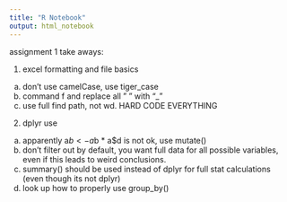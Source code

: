 ---
title: "R Notebook"
output: html_notebook
---
assignment 1 take aways:

1) excel formatting and file basics
  a) don't use camelCase, use tiger_case
  b) command f and replace all " " with "_"
  c) use full find path, not wd. HARD CODE EVERYTHING
  
2) dplyr use
  a) apparently a$b<- a$b * a$d is not ok, use mutate()
  b) don't filter out by default, you want full data for all possible variables, even if this leads to weird conclusions.
  c) summary() should be used instead of dplyr for full stat calculations (even though its not dplyr)
  d) look up how to properly use group_by()